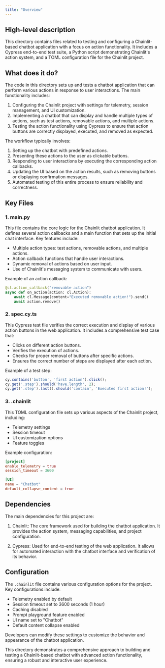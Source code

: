```yaml
---
title: "Overview"
---
```


## High-level description
This directory contains files related to testing and configuring a Chainlit-based chatbot application with a focus on action functionality. It includes a Cypress end-to-end test suite, a Python script demonstrating Chainlit's action system, and a TOML configuration file for the Chainlit project.

## What does it do?
The code in this directory sets up and tests a chatbot application that can perform various actions in response to user interactions. The main functionality includes:

1. Configuring the Chainlit project with settings for telemetry, session management, and UI customization.
2. Implementing a chatbot that can display and handle multiple types of actions, such as test actions, removable actions, and multiple actions.
3. Testing the action functionality using Cypress to ensure that action buttons are correctly displayed, executed, and removed as expected.

The workflow typically involves:
1. Setting up the chatbot with predefined actions.
2. Presenting these actions to the user as clickable buttons.
3. Responding to user interactions by executing the corresponding action callbacks.
4. Updating the UI based on the action results, such as removing buttons or displaying confirmation messages.
5. Automated testing of this entire process to ensure reliability and correctness.

## Key Files

### 1. main.py
This file contains the core logic for the Chainlit chatbot application. It defines several action callbacks and a main function that sets up the initial chat interface. Key features include:

- Multiple action types: test actions, removable actions, and multiple actions.
- Action callback functions that handle user interactions.
- Dynamic removal of actions based on user input.
- Use of Chainlit's messaging system to communicate with users.

Example of an action callback:

```python
@cl.action_callback("removable action")
async def on_action(action: cl.Action):
    await cl.Message(content="Executed removable action!").send()
    await action.remove()
```

### 2. spec.cy.ts
This Cypress test file verifies the correct execution and display of various action buttons in the web application. It includes a comprehensive test case that:

- Clicks on different action buttons.
- Verifies the execution of actions.
- Checks for proper removal of buttons after specific actions.
- Ensures the correct number of steps are displayed after each action.

Example of a test step:

```typescript
cy.contains('button', 'first action').click();
cy.get('.step').should('have.length', 2);
cy.get('.step').last().should('contain', 'Executed first action!');
```

### 3. .chainlit
This TOML configuration file sets up various aspects of the Chainlit project, including:

- Telemetry settings
- Session timeout
- UI customization options
- Feature toggles

Example configuration:

```toml
[project]
enable_telemetry = true
session_timeout = 3600

[UI]
name = "Chatbot"
default_collapse_content = true
```

## Dependencies
The main dependencies for this project are:

1. Chainlit: The core framework used for building the chatbot application. It provides the action system, messaging capabilities, and project configuration.

2. Cypress: Used for end-to-end testing of the web application. It allows for automated interaction with the chatbot interface and verification of its behavior.

## Configuration
The `.chainlit` file contains various configuration options for the project. Key configurations include:

- Telemetry enabled by default
- Session timeout set to 3600 seconds (1 hour)
- Caching disabled
- Prompt playground feature enabled
- UI name set to "Chatbot"
- Default content collapse enabled

Developers can modify these settings to customize the behavior and appearance of the chatbot application.

This directory demonstrates a comprehensive approach to building and testing a Chainlit-based chatbot with advanced action functionality, ensuring a robust and interactive user experience.